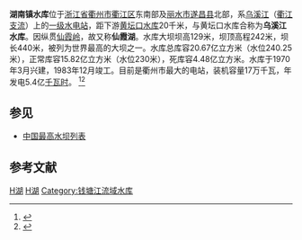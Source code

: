 {{Infobox Reservoir | 
|name                     = 湖南镇水库
|nickname                 = 仙霞湖
|image                    = 
|image_caption            = 
|map                      = 
|map_caption              = 
|code                     = BGA13000101
|class                    = 大（一）型[[水库|水库]]
|location_of_reservoir    = [[浙江省|浙江省]][[衢州市|衢州市]][[衢江区|衢江区]]<br>及[[丽水市|丽水市]][[遂昌县|遂昌县]]
|location_of_dam          = [[衢州市|衢州市]][[衢江区|衢江区]][[湖南镇|湖南镇]]
|inflow                   = [[乌溪江|乌溪江]]
|outflow                  = 
|catchment_area           = 2197
|reservoir_area           = 
|mean_depth               = 
|maximum_depth            = 
|elevation_of_water       = 230
|maximum_storage_capacity = 20.67亿
|normal_storage_capacity  = 15.82亿
|dead_storage_capacity    = 4.48亿
|elevation_of_dam         = 242
|height_of_dam            = 129
|length_of_dam            = 440
|width_of_dam             = 7
|installed_capacity       = 17万千瓦
|start                    = 1970年3月
|complete                 = 1983年12月
|cost                     = 
|emigrate                 = 
|latd              = 28
|latm              = 41
|lats              = 23
|latNS             = N
|longd             = 118
|longm             = 50
|longs             = 11
|longEW            = E
|website           = 
|footnotes         = 
}}

'''湖南镇水库'''位于[[浙江省|浙江省]][[衢州市|衢州市]][[衢江区|衢江区]]东南部及[[丽水市|丽水市]][[遂昌县|遂昌县]]北部，系[[乌溪江|乌溪江]]（[[衢江|衢江]][[支流|支流]]）上的[[一级水电站|一级水电站]]，距下游[[黄坛口水库|黄坛口水库]]20千米，与黄坛口水库合称为'''乌溪江水库'''。因纵贯[[仙霞岭|仙霞岭]]，故又称'''仙霞湖'''。水库大坝坝高129米，坝顶高程242米，坝长440米，被列为世界最高的大坝之一。水库总库容20.67亿立方米（水位240.25米），正常库容15.82亿立方米（水位230米），死库容4.48亿立方米。水库于1970年3月兴建，1983年12月竣工。目前是衢州市最大的电站，装机容量17万千瓦，年发电5.4亿[[千瓦时|千瓦时]]。 <ref>{{Cite web |url=http://www.zjwater.gov.cn/pages/document/1/document_644.htm |title=存档副本 |access-date=2009-08-28 |archive-url=https://web.archive.org/web/20160304120239/http://www.zjwater.gov.cn/pages/document/1/document_644.htm |archive-date=2016-03-04 |dead-url=yes }}</ref><ref name="衢州文化网">{{cite web|url=http://www.qzcnt.com/detail.php?article_id=6880&article_type=157|title=衢州乌溪江风景区|accessdate=2009-11-24|author=|publisher=衢州文化网|language=zh-hans|deadurl=yes|archiveurl=https://web.archive.org/web/20070813182924/http://www.qzcnt.com/detail.php?article_id=6880&article_type=157|archivedate=2007年8月13日|df=}}</ref> 

== 参见 ==
* [[中国最高水坝列表|中国最高水坝列表]]

== 参考文献 ==
{{reflist}}

[[Category:浙江水库|H湖]]
[[Category:衢州|H湖]]
[[Category:钱塘江流域水库|Category:钱塘江流域水库]]